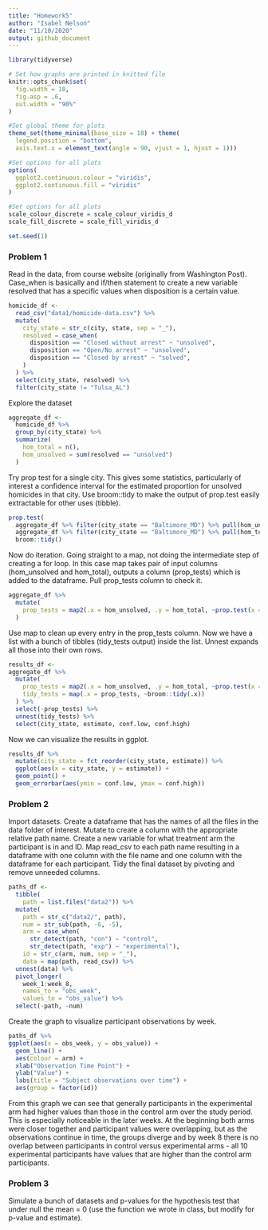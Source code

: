 ```yaml
---
title: "Homework5"
author: "Isabel Nelson"
date: "11/10/2020"
output: github_document
---
```


```r
library(tidyverse)

# Set how graphs are printed in knitted file
knitr::opts_chunk$set(
  fig.width = 10,
  fig.asp = .6,
  out.width = "90%"
)

#Set global theme for plots
theme_set(theme_minimal(base_size = 18) + theme(
  legend.position = "bottom", 
  axis.text.x = element_text(angle = 90, vjust = 1, hjust = 1)))

#Set options for all plots
options(
  ggplot2.continuous.colour = "viridis",
  ggplot2.continuous.fill = "viridis"
)

#Set options for all plots
scale_colour_discrete = scale_colour_viridis_d
scale_fill_discrete = scale_fill_viridis_d

set.seed(1)
```

### Problem 1
Read in the data, from course website (originally from Washington Post). Case_when is basically and if/then statement to create a new variable resolved that has a specific values when disposition is a certain value. 
```r
homicide_df <- 
  read_csv("data1/homicide-data.csv") %>% 
  mutate(
    city_state = str_c(city, state, sep = "_"),
    resolved = case_when(
      disposition == "Closed without arrest" ~ "unsolved", 
      disposition == "Open/No arrest" ~ "unsolved", 
      disposition == "Closed by arrest" ~ "solved",
    )
  ) %>% 
  select(city_state, resolved) %>% 
  filter(city_state != "Tulsa_AL")
```

Explore the dataset
```r
aggregate_df <-
  homicide_df %>% 
  group_by(city_state) %>% 
  summarize(
    hom_total = n(), 
    hom_unsolved = sum(resolved == "unsolved")
  )
```

Try prop test for a single city. This gives some statistics, particularly of interest a confidence interval for the estimated proportion for unsolved homicides in that city. Use broom::tidy to make the output of prop.test easily extractable for other uses (tibble).
```r
prop.test(
  aggregate_df %>% filter(city_state == "Baltimore_MD") %>% pull(hom_unsolved), 
  aggregate_df %>% filter(city_state == "Baltimore_MD") %>% pull(hom_total)) %>% 
  broom::tidy()
```

Now do iteration. Going straight to a map, not doing the intermediate step of creating a for loop. In this case map takes pair of input columns (hom_unsolved and hom_total), outputs a column (prop_tests) which is added to the dataframe. Pull prop_tests column to check it. 
```r
aggregate_df %>% 
  mutate(
    prop_tests = map2(.x = hom_unsolved, .y = hom_total, ~prop.test(x = .x, n = .y))
  )
```

Use map to clean up every entry in the prop_tests column. Now we have a list with a bunch of tibbles (tidy_tests output) inside the list. Unnest expands all those into their own rows.
```r
results_df <-
aggregate_df %>% 
  mutate(
    prop_tests = map2(.x = hom_unsolved, .y = hom_total, ~prop.test(x = .x, n = .y)),
    tidy_tests = map(.x = prop_tests, ~broom::tidy(.x))
  ) %>% 
  select(-prop_tests) %>% 
  unnest(tidy_tests) %>% 
  select(city_state, estimate, conf.low, conf.high)
```

Now we can visualize the results in ggplot.
```r
results_df %>% 
  mutate(city_state = fct_reorder(city_state, estimate)) %>% 
  ggplot(aes(x = city_state, y = estimate)) +
  geom_point() +
  geom_errorbar(aes(ymin = conf.low, ymax = conf.high))
```

### Problem 2
Import datasets. Create a dataframe that has the names of all the files in the data folder of interest. Mutate to create a column with the appropriate relative path name. Create a new variable for what treatment arm the participant is in and ID. Map read_csv to each path name resulting in a dataframe with one column with the file name and one column with the dataframe for each participant. Tidy the final dataset by pivoting and remove unneeded columns. 

```r
paths_df <-
  tibble(
    path = list.files("data2")) %>% 
  mutate(
    path = str_c("data2/", path), 
    num = str_sub(path, -6, -5),
    arm = case_when(
      str_detect(path, "con") ~ "control",
      str_detect(path, "exp") ~ "experimental"),
    id = str_c(arm, num, sep = "_"), 
    data = map(path, read_csv)) %>% 
  unnest(data) %>% 
  pivot_longer(
    week_1:week_8, 
    names_to = "obs_week", 
    values_to = "obs_value") %>% 
  select(-path, -num) 
```

Create the graph to visualize participant observations by week.
```r
paths_df %>% 
ggplot(aes(x = obs_week, y = obs_value)) + 
  geom_line() + 
  aes(colour = arm) + 
  xlab("Observation Time Point") +
  ylab("Value") +
  labs(title = "Subject observations over time") +
  aes(group = factor(id))
```
From this graph we can see that generally participants in the experimental arm had higher values than those in the control arm over the study period. This is especially noticeable in the later weeks. At the beginning both arms were closer together and participant values were overlapping, but as the observations continue in time, the groups diverge and by week 8 there is no overlap between participants in control versus experimental arms - all 10 experimental participants have values that are higher than the control arm participants. 

### Problem 3
Simulate a bunch of datasets and p-values for the hypothesis test that under null the mean = 0 (use the function we wrote in class, but modify for p-value and estimate). 
```r

```

